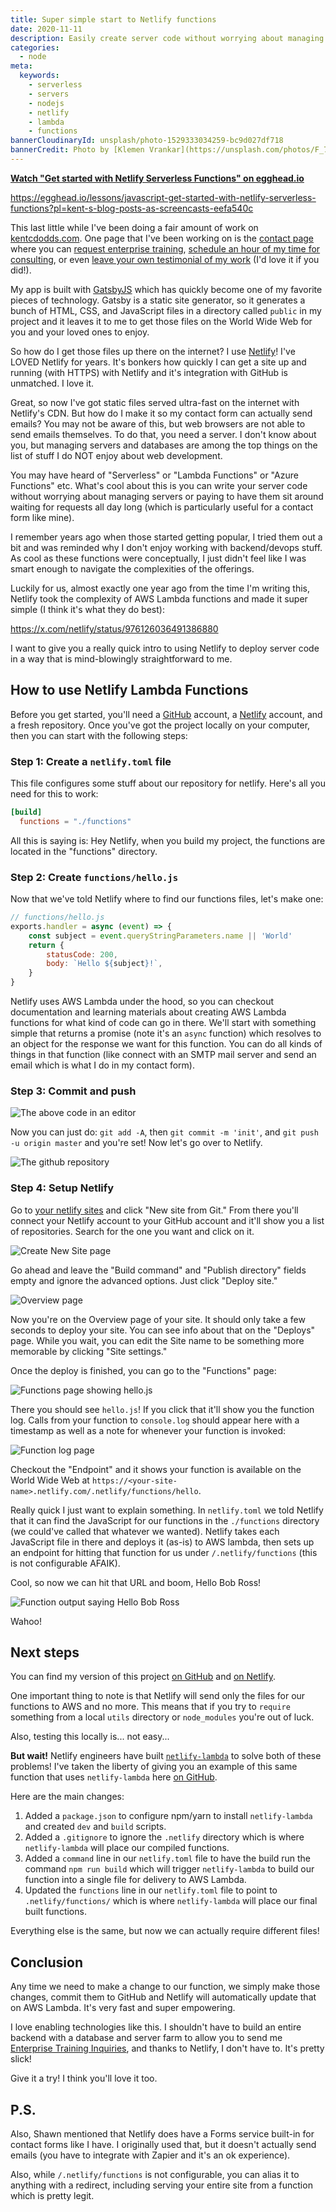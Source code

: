 ```yaml
---
title: Super simple start to Netlify functions
date: 2020-11-11
description: Easily create server code without worrying about managing servers yourself
categories:
  - node
meta:
  keywords:
    - serverless
    - servers
    - nodejs
    - netlify
    - lambda
    - functions
bannerCloudinaryId: unsplash/photo-1529333034259-bc9d027df718
bannerCredit: Photo by [Klemen Vrankar](https://unsplash.com/photos/F_7Z1A6Jp_s)
---
```


**[Watch "Get started with Netlify Serverless Functions" on egghead.io](https://egghead.io/lessons/javascript-get-started-with-netlify-serverless-functions?pl=kent-s-blog-posts-as-screencasts-eefa540c)**

https://egghead.io/lessons/javascript-get-started-with-netlify-serverless-functions?pl=kent-s-blog-posts-as-screencasts-eefa540c

This last little while I've been doing a fair amount of work on
[kentcdodds.com](https://kentcdodds.com). One page that I've been working on is
the [contact page](/contact) where you can
[request enterprise training](https://kcd.im/request-a-workshop),
[schedule an hour of my time for consulting](https://kcd.im/consulting), or even
[leave your own testimonial of my work](https://kcd.im/testimonial) (I'd love it
if you did!).

My app is built with [GatsbyJS](https://www.gatsbyjs.org) which has quickly
become one of my favorite pieces of technology. Gatsby is a static site
generator, so it generates a bunch of HTML, CSS, and JavaScript files in a
directory called `public` in my project and it leaves it to me to get those
files on the World Wide Web for you and your loved ones to enjoy.

So how do I get those files up there on the internet? I use
[Netlify](https://www.netlify.com)! I've LOVED Netlify for years. It's bonkers
how quickly I can get a site up and running (with HTTPS) with Netlify and it's
integration with GitHub is unmatched. I love it.

Great, so now I've got static files served ultra-fast on the internet with
Netlify's CDN. But how do I make it so my contact form can actually send emails?
You may not be aware of this, but web browsers are not able to send emails
themselves. To do that, you need a server. I don't know about you, but managing
servers and databases are among the top things on the list of stuff I do NOT
enjoy about web development.

You may have heard of "Serverless" or "Lambda Functions" or "Azure Functions"
etc. What's cool about this is you can write your server code without worrying
about managing servers or paying to have them sit around waiting for requests
all day long (which is particularly useful for a contact form like mine).

I remember years ago when those started getting popular, I tried them out a bit
and was reminded why I don't enjoy working with backend/devops stuff. As cool as
these functions were conceptually, I just didn't feel like I was smart enough to
navigate the complexities of the offerings.

Luckily for us, almost exactly one year ago from the time I'm writing this,
Netlify took the complexity of AWS Lambda functions and made it super simple (I
think it's what they do best):

https://x.com/netlify/status/976126036491386880

I want to give you a really quick intro to using Netlify to deploy server code
in a way that is mind-blowingly straightforward to me.

## How to use Netlify Lambda Functions

Before you get started, you'll need a [GitHub](https://github.com) account, a
[Netlify](https://netlify.com) account, and a fresh repository. Once you've got
the project locally on your computer, then you can start with the following
steps:

### Step 1: Create a `netlify.toml` file

This file configures some stuff about our repository for netlify. Here's all you
need for this to work:

```toml filename=netlify.toml
[build]
  functions = "./functions"
```

All this is saying is: Hey Netlify, when you build my project, the functions are
located in the "functions" directory.

### Step 2: Create `functions/hello.js`

Now that we've told Netlify where to find our functions files, let's make one:

```js
// functions/hello.js
exports.handler = async (event) => {
	const subject = event.queryStringParameters.name || 'World'
	return {
		statusCode: 200,
		body: `Hello ${subject}!`,
	}
}
```

Netlify uses AWS Lambda under the hood, so you can checkout documentation and
learning materials about creating AWS Lambda functions for what kind of code can
go in there. We'll start with something simple that returns a promise (note it's
an `async` function) which resolves to an object for the response we want for
this function. You can do all kinds of things in that function (like connect
with an SMTP mail server and send an email which is what I do in my contact
form).

### Step 3: Commit and push

![The above code in an editor](https://res.cloudinary.com/kentcdodds-com/image/upload/v1625033391/kentcdodds.com/content/blog/super-simple-start-to-netlify-functions/code.png)

Now you can just do: `git add -A`, then `git commit -m 'init'`, and
`git push -u origin master` and you're set! Now let's go over to Netlify.

![The github repository](https://res.cloudinary.com/kentcdodds-com/image/upload/v1625033391/kentcdodds.com/content/blog/super-simple-start-to-netlify-functions/repo.png)

### Step 4: Setup Netlify

Go to [your netlify sites](https://app.netlify.com) and click "New site from
Git." From there you'll connect your Netlify account to your GitHub account and
it'll show you a list of repositories. Search for the one you want and click on
it.

![Create New Site page](https://res.cloudinary.com/kentcdodds-com/image/upload/v1625033391/kentcdodds.com/content/blog/super-simple-start-to-netlify-functions/create-new-site.png)

Go ahead and leave the "Build command" and "Publish directory" fields empty and
ignore the advanced options. Just click "Deploy site."

![Overview page](https://res.cloudinary.com/kentcdodds-com/image/upload/v1625033392/kentcdodds.com/content/blog/super-simple-start-to-netlify-functions/overview.png)

Now you're on the Overview page of your site. It should only take a few seconds
to deploy your site. You can see info about that on the "Deploys" page. While
you wait, you can edit the Site name to be something more memorable by clicking
"Site settings."

Once the deploy is finished, you can go to the "Functions" page:

![Functions page showing hello.js](https://res.cloudinary.com/kentcdodds-com/image/upload/v1625033391/kentcdodds.com/content/blog/super-simple-start-to-netlify-functions/functions.png)

There you should see `hello.js`! If you click that it'll show you the function
log. Calls from your function to `console.log` should appear here with a
timestamp as well as a note for whenever your function is invoked:

![Function log page](https://res.cloudinary.com/kentcdodds-com/image/upload/v1625033391/kentcdodds.com/content/blog/super-simple-start-to-netlify-functions/function-log.png)

Checkout the "Endpoint" and it shows your function is available on the World
Wide Web at `https://<your-site-name>.netlify.com/.netlify/functions/hello`.

Really quick I just want to explain something. In `netlify.toml` we told Netlify
that it can find the JavaScript for our functions in the `./functions` directory
(we could've called that whatever we wanted). Netlify takes each JavaScript file
in there and deploys it (as-is) to AWS lambda, then sets up an endpoint for
hitting that function for us under `/.netlify/functions` (this is not
configurable AFAIK).

Cool, so now we can hit that URL and boom, Hello Bob Ross!

![Function output saying Hello Bob Ross](https://res.cloudinary.com/kentcdodds-com/image/upload/v1625033392/kentcdodds.com/content/blog/super-simple-start-to-netlify-functions/function-output.png)

Wahoo!

## Next steps

You can find my version of this project
[on GitHub](https://github.com/kentcdodds/super-simple-netlify-function-example)
and
[on Netlify](https://simple-fn-example.netlify.com/.netlify/functions/hello).

One important thing to note is that Netlify will send only the files for our
functions to AWS and no more. This means that if you try to `require` something
from a local `utils` directory or `node_modules` you're out of luck.

Also, testing this locally is... not easy...

**But wait!** Netlify engineers have built
[`netlify-lambda`](https://www.npmjs.com/package/netlify-lambda) to solve both
of these problems! I've taken the liberty of giving you an example of this same
function that uses `netlify-lambda` here
[on GitHub](https://github.com/kentcdodds/netlify-function-example).

Here are the main changes:

1. Added a `package.json` to configure npm/yarn to install `netlify-lambda` and
   created `dev` and `build` scripts.
2. Added a `.gitignore` to ignore the `.netlify` directory which is where
   `netlify-lambda` will place our compiled functions.
3. Added a `command` line in our `netlify.toml` file to have the build run the
   command `npm run build` which will trigger `netlify-lambda` to build our
   function into a single file for delivery to AWS Lambda.
4. Updated the `functions` line in our `netlify.toml` file to point to
   `.netlify/functions/` which is where `netlify-lambda` will place our final
   built functions.

Everything else is the same, but now we can actually require different files!

## Conclusion

Any time we need to make a change to our function, we simply make those changes,
commit them to GitHub and Netlify will automatically update that on AWS Lambda.
It's very fast and super empowering.

I love enabling technologies like this. I shouldn't have to build an entire
backend with a database and server farm to allow you to send me
[Enterprise Training Inquiries](https://kcd.im/request-a-workshop), and thanks
to Netlify, I don't have to. It's pretty slick!

Give it a try! I think you'll love it too.

## P.S.

Also, Shawn mentioned that Netlify does have a Forms service built-in for
contact forms like I have. I originally used that, but it doesn't actually send
emails (you have to integrate with Zapier and it's an ok experience).

Also, while `/.netlify/functions` is not configurable, you can alias it to
anything with a redirect, including serving your entire site from a function
which is pretty legit.
